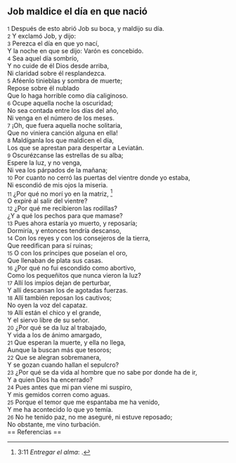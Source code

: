 == Job maldice el día en que nació ==

{{anchor|1}} <small>1</small> Después de esto abrió Job su boca, y maldijo su día.<br>
{{anchor|2}} <small>2</small> Y exclamó Job, y dijo:<br>
{{anchor|3}} <small>3</small> Perezca el día en que yo nací,<br>
Y la noche en que se dijo: Varón es concebido.<br>
{{anchor|4}} <small>4</small> Sea aquel día sombrío,<br>
Y no cuide de él Dios desde arriba,<br>
Ni claridad sobre él resplandezca.<br>
{{anchor|5}} <small>5</small> Aféenlo tinieblas y sombra de muerte;<br>
Repose sobre él nublado<br>
Que lo haga horrible como día caliginoso.<br>
{{anchor|6}} <small>6</small> Ocupe aquella noche la oscuridad;<br>
No sea contada entre los días del año,<br>
Ni venga en el número de los meses.<br>
{{anchor|7}} <small>7</small> ¡Oh, que fuera aquella noche solitaria,<br>
Que no viniera canción alguna en ella!<br>
{{anchor|8}} <small>8</small> Maldíganla los que maldicen el día,<br>
Los que se aprestan para despertar a Leviatán.<br>
{{anchor|9}} <small>9</small> Oscurézcanse las estrellas de su alba;<br>
Espere la luz, y no venga,<br>
Ni vea los párpados de la mañana;<br>
{{anchor|10}} <small>10</small> Por cuanto no cerró las puertas del vientre donde yo estaba,<br>
Ni escondió de mis ojos la miseria.<br>
{{anchor|11}} <small>11</small> ¿Por qué no morí yo en la matriz, <ref>3:11 ''Entregar el alma'': {{lib|LU|86|5|2}}.</ref><br>
O expiré al salir del vientre?<br>
{{anchor|12}} <small>12</small> ¿Por qué me recibieron las rodillas?<br>
¿Y a qué los pechos para que mamase?<br>
{{anchor|13}} <small>13</small> Pues ahora estaría yo muerto, y reposaría;<br>
Dormiría, y entonces tendría descanso,<br>
{{anchor|14}} <small>14</small> Con los reyes y con los consejeros de la tierra,<br>
Que reedifican para sí ruinas;<br>
{{anchor|15}} <small>15</small> O con los príncipes que poseían el oro,<br>
Que llenaban de plata sus casas.<br>
{{anchor|16}} <small>16</small> ¿Por qué no fui escondido como abortivo,<br>
Como los pequeñitos que nunca vieron la luz?<br>
{{anchor|17}} <small>17</small> Allí los impíos dejan de perturbar,<br>
Y allí descansan los de agotadas fuerzas.<br>
{{anchor|18}} <small>18</small> Allí también reposan los cautivos;<br>
No oyen la voz del capataz.<br>
{{anchor|19}} <small>19</small> Allí están el chico y el grande,<br>
Y el siervo libre de su señor.<br>
{{anchor|20}} <small>20</small> ¿Por qué se da luz al trabajado,<br>
Y vida a los de ánimo amargado,<br>
{{anchor|21}} <small>21</small> Que esperan la muerte, y ella no llega,<br>
Aunque la buscan más que tesoros;<br>
{{anchor|22}} <small>22</small> Que se alegran sobremanera,<br>
Y se gozan cuando hallan el sepulcro?<br>
{{anchor|23}} <small>23</small> ¿Por qué se da vida al hombre que no sabe por donde ha de ir,<br>
Y a quien Dios ha encerrado?<br>
{{anchor|24}} <small>24</small> Pues antes que mi pan viene mi suspiro,<br>
Y mis gemidos corren como aguas.<br>
{{anchor|25}} <small>25</small> Porque el temor que me espantaba me ha venido,<br>
Y me ha acontecido lo que yo temía.<br>
{{anchor|26}} <small>26</small> No he tenido paz, no me aseguré, ni estuve reposado;<br>
No obstante, me vino turbación.<br>
== Referencias ==

<references />
